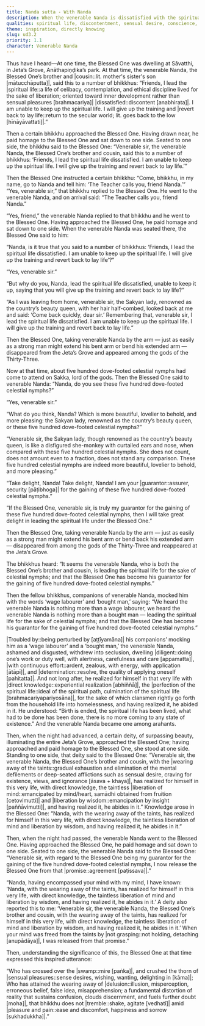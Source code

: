 ```yaml
---
title: Nanda sutta - With Nanda
description: When the venerable Nanda is dissatisfied with the spiritual life due to thoughts of a beautiful woman, the Buddha takes him to the realm of the gods and shows him celestial nymphs far more beautiful. Delighted, Nanda consents to continue leading the spiritual life, but is soon mocked by his companions as a ‘wage labourer’ and a ‘bought man.’ Stung by shame, he turns to earnest practice, and before long realizes the perfection of the spiritual life.
qualities: spiritual life, discontentment, sensual desire, conscience, perturbation, diligence, continuous effort, rousing of energy, direct knowledge, liberation, delusion, free from attachment
theme: inspiration, directly knowing
slug: ud3.2
priority: 1.1
character: Venerable Nanda
---
```


Thus have I heard—At one time, the Blessed One was dwelling at Sāvatthi, in Jeta’s Grove, Anāthapiṇḍika’s park. At that time, the venerable Nanda, the Blessed One’s brother and |cousin::lit. mother's sister's son [mātucchāputta]|, said this to a number of bhikkhus: “Friends, I lead the |spiritual life::a life of celibacy, contemplation, and ethical discipline lived for the sake of liberation; oriented toward inner development rather than sensual pleasures [brahmacariya]| |dissatisfied::discontent [anabhirata]|. I am unable to keep up the spiritual life. I will give up the training and |revert back to lay life::return to the secular world; lit. goes back to the low [hīnāyāvattati]|.”

Then a certain bhikkhu approached the Blessed One. Having drawn near, he paid homage to the Blessed One and sat down to one side. Seated to one side, the bhikkhu said to the Blessed One: “Venerable sir, the venerable Nanda, the Blessed One’s brother and cousin, said this to a number of bhikkhus: ‘Friends, I lead the spiritual life dissatisfied. I am unable to keep up the spiritual life. I will give up the training and revert back to lay life.’”

Then the Blessed One instructed a certain bhikkhu: “Come, bhikkhu, in my name, go to Nanda and tell him: ‘The Teacher calls you, friend Nanda.’” “Yes, venerable sir,” that bhikkhu replied to the Blessed One. He went to the venerable Nanda, and on arrival said: “The Teacher calls you, friend Nanda.”

“Yes, friend,” the venerable Nanda replied to that bhikkhu and he went to the Blessed One. Having approached the Blessed One, he paid homage and sat down to one side. When the venerable Nanda was seated there, the Blessed One said to him:

“Nanda, is it true that you said to a number of bhikkhus: ‘Friends, I lead the spiritual life dissatisfied. I am unable to keep up the spiritual life. I will give up the training and revert back to lay life’?”

“Yes, venerable sir.”

“But why do you, Nanda, lead the spiritual life dissatisfied, unable to keep it up, saying that you will give up the training and revert back to lay life?”

“As I was leaving from home, venerable sir, the Sakyan lady, renowned as the country’s beauty queen, with her hair half-combed, looked back at me and said: ‘Come back quickly, dear sir.’ Remembering that, venerable sir, I lead the spiritual life dissatisfied. I am unable to keep up the spiritual life. I will give up the training and revert back to lay life.”

Then the Blessed One, taking venerable Nanda by the arm — just as easily as a strong man might extend his bent arm or bend his extended arm — disappeared from the Jeta’s Grove and appeared among the gods of the Thirty-Three.

Now at that time, about five hundred dove-footed celestial nymphs had come to attend on Sakka, lord of the gods. Then the Blessed One said to venerable Nanda: “Nanda, do you see these five hundred dove-footed celestial nymphs?”

“Yes, venerable sir.”

“What do you think, Nanda? Which is more beautiful, lovelier to behold, and more pleasing: the Sakyan lady, renowned as the country’s beauty queen, or these five hundred dove-footed celestial nymphs?”

“Venerable sir, the Sakyan lady, though renowned as the country’s beauty queen, is like a disfigured she-monkey with curtailed ears and nose, when compared with these five hundred celestial nymphs. She does not count, does not amount even to a fraction, does not stand any comparison. These five hundred celestial nymphs are indeed more beautiful, lovelier to behold, and more pleasing.”

“Take delight, Nanda! Take delight, Nanda! I am your |guarantor::assurer, security [pāṭibhoga]| for the gaining of these five hundred dove-footed celestial nymphs.”

“If the Blessed One, venerable sir, is truly my guarantor for the gaining of these five hundred dove-footed celestial nymphs, then I will take great delight in leading the spiritual life under the Blessed One.”

Then the Blessed One, taking venerable Nanda by the arm — just as easily as a strong man might extend his bent arm or bend back his extended arm — disappeared from among the gods of the Thirty-Three and reappeared at the Jeta’s Grove.

The bhikkhus heard: “It seems the venerable Nanda, who is both the Blessed One’s brother and cousin, is leading the spiritual life for the sake of celestial nymphs; and that the Blessed One has become his guarantor for the gaining of five hundred dove-footed celestial nymphs.”

Then the fellow bhikkhus, companions of venerable Nanda, mocked him with the words ‘wage labourer’ and ‘bought man,’ saying: “We heard the venerable Nanda is nothing more than a wage labourer, we heard the venerable Nanda is nothing more than a bought man — leading the spiritual life for the sake of celestial nymphs; and that the Blessed One has become his guarantor for the gaining of five hundred dove-footed celestial nymphs.”

|Troubled by::being perturbed by [aṭṭīyamāna]| his companions’ mocking him as a ‘wage labourer’ and a ‘bought man,’ the venerable Nanda, ashamed and disgusted, withdrew into seclusion, dwelling |diligent::doing one’s work or duty well, with alertness, carefulness and care [appamatta]|, |with continuous effort::ardent, zealous, with energy, with application [ātāpī]|, and |determination::resolve, the quality of applying oneself [pahitatta]|. And not long after, he realized for himself in that very life with |direct knowledge::experiential realization [abhiññā]|, the |perfection of the spiritual life::ideal of the spiritual path, culmination of the spiritual life [brahmacariyapariyosāna]|, for the sake of which clansmen rightly go forth from the household life into homelessness, and having realized it, he abided in it. He understood: “Birth is ended, the spiritual life has been lived, what had to be done has been done, there is no more coming to any state of existence.” And the venerable Nanda became one among arahants.

Then, when the night had advanced, a certain deity, of surpassing beauty, illuminating the entire Jeta’s Grove, approached the Blessed One; having approached and paid homage to the Blessed One, she stood at one side. Standing to one side, that deity said to the Blessed One: “Venerable sir, the venerable Nanda, the Blessed One’s brother and cousin, with the |wearing away of the taints::gradual exhaustion and elimination of the mental defilements or deep-seated afflictions such as sensual desire, craving for existence, views, and ignorance [āsava + khaya]|, has realized for himself in this very life, with direct knowledge, the taintless |liberation of mind::emancipated by mind/heart, samādhi obtained from fruition [cetovimutti]| and |liberation by wisdom::emancipation by insight [paññāvimutti]|, and having realized it, he abides in it.” Knowledge arose in the Blessed One: “Nanda, with the wearing away of the taints, has realized for himself in this very life, with direct knowledge, the taintless liberation of mind and liberation by wisdom, and having realized it, he abides in it.”

Then, when the night had passed, the venerable Nanda went to the Blessed One. Having approached the Blessed One, he paid homage and sat down to one side. Seated to one side, the venerable Nanda said to the Blessed One: “Venerable sir, with regard to the Blessed One being my guarantor for the gaining of the five hundred dove-footed celestial nymphs, I now release the Blessed One from that |promise::agreement [paṭissava]|.”

“Nanda, having encompassed your mind with my mind, I have known: ‘Nanda, with the wearing away of the taints, has realized for himself in this very life, with direct knowledge, the taintless liberation of mind and liberation by wisdom, and having realized it, he abides in it.’ A deity also reported this to me: ‘Venerable sir, the venerable Nanda, the Blessed One’s brother and cousin, with the wearing away of the taints, has realized for himself in this very life, with direct knowledge, the taintless liberation of mind and liberation by wisdom, and having realized it, he abides in it.’ When your mind was freed from the taints by |not grasping::not holding, detaching [anupādāya]|, I was released from that promise.”

Then, understanding the significance of this, the Blessed One at that time expressed this inspired utterance:

“Who has crossed over the |swamp::mire [paṅka]|,
and crushed the thorn of |sensual pleasures::sense desires, wishing, wanting, delighting in [kāma]|;
Who has attained the wearing away of |delusion::illusion, misperception, erroneous belief, false idea, misapprehension; a fundamental distortion of reality that sustains confusion, clouds discernment, and fuels further doubt [moha]|,
that bhikkhu does not |tremble::shake, agitate [vedhatī]| amid |pleasure and pain::ease and discomfort, happiness and sorrow [sukhadukkha]|.”